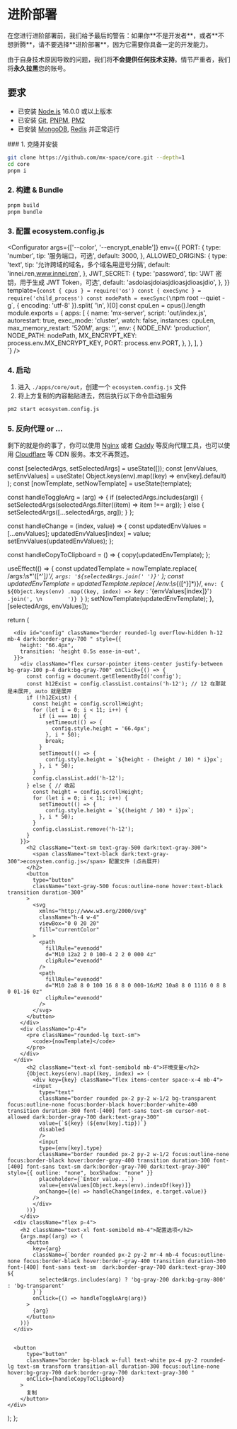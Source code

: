 # 进阶部署


<Callout type="error">
在您进行进阶部署前，我们给予最后的警告：如果你**不是开发者**，或者**不想折腾**，请不要选择**进阶部署**，因为它需要你具备一定的开发能力。

由于自身技术原因导致的问题，我们将**不会提供任何技术支持**。情节严重者，我们将**永久拉黑**您的账号。

</Callout>

## 要求

- 已安装 [Node.js](https://nodejs.org/zh-cn/) 16.0.0 或以上版本
- 已安装 [Git](https://git-scm.com/downloads), [PNPM](https://pnpm.io/installation), [PM2](https://pm2.keymetrics.io/docs/usage/quick-start/)
- 已安装 [MongoDB](https://www.mongodb.com/try/download/community), [Redis](https://redis.io/download) 并正常运行


<Steps>
### 1. 克隆并安装

```bash
git clone https://github.com/mx-space/core.git --depth=1
cd core
pnpm i
```

### 2. 构建 & Bundle

```bash
pnpm build
pnpm bundle
```

### 3. 配置 ecosystem.config.js

<Configurator
  args={['--color', '--encrypt_enable']}
  env={{
    PORT: {
      type: 'number',
      tip: '服务端口，可选',
      default: 3000,
    },
    ALLOWED_ORIGINS: {
      type: 'text',
      tip: '允许跨域的域名，多个域名用逗号分隔',
      default: 'innei.ren,www.innei.ren',
    },
    JWT_SECRET: {
      type: 'password',
      tip: 'JWT 密钥，用于生成 JWT Token，可选',
      default: 'asdoiasjdoiasjdioasjdioasjdio',
    },
  }}
  template={`const { cpus } = require('os')
const { execSync } = require('child_process')
const nodePath = execSync(\`npm root --quiet -g\`, { encoding: 'utf-8' }).split(
  '\n',
)[0]
const cpuLen = cpus().length
module.exports = {
  apps: [
    {
      name: 'mx-server',
      script: 'out/index.js',
      autorestart: true,
      exec_mode: 'cluster',
      watch: false,
      instances: cpuLen,
      max_memory_restart: '520M',
      args: '',
      env: {
        NODE_ENV: 'production',
        NODE_PATH: nodePath,
        MX_ENCRYPT_KEY: process.env.MX_ENCRYPT_KEY,
        PORT: process.env.PORT,
      },
    },
  ],
}  
`}
/>

### 4. 启动

1. 进入 `./apps/core/out`，创建一个 `ecosystem.config.js` 文件
2. 将上方复制的内容黏贴进去，然后执行以下命令启动服务

```bash
pm2 start ecosystem.config.js
```

### 5. 反向代理 or ...

剩下的就是你的事了，你可以使用 [Nginx](https://nginx.org/en/download.html) 或者 [Caddy](https://caddyserver.com/download) 等反向代理工具，也可以使用 [Cloudflare](https://www.cloudflare.com/) 等 CDN 服务。本文不再赘述。

</Steps>


  const [selectedArgs, setSelectedArgs] = useState([]);
  const [envValues, setEnvValues] = useState(
    Object.keys(env).map((key) => env[key].default)
  );
  const [nowTemplate, setNowTemplate] = useState(template);

const handleToggleArg = (arg) => {
if (selectedArgs.includes(arg)) {
setSelectedArgs(selectedArgs.filter((item) => item !== arg));
} else {
setSelectedArgs([...selectedArgs, arg]);
}
};

const handleChange = (index, value) => {
const updatedEnvValues = [...envValues];
updatedEnvValues[index] = value;
setEnvValues(updatedEnvValues);
};

const handleCopyToClipboard = () => {
copy(updatedEnvTemplate);
};

useEffect(() => {
const updatedTemplate = nowTemplate.replace(
/args:\s*'([^']*)'/,
`args: '${selectedArgs.join(' ')}'`
);
const updatedEnvTemplate = updatedTemplate.replace(
/env:\s*{([^}]*)}/,
`env: {
        ${Object.keys(env)
        .map((key, index) => `${key}: '${envValues[index]}'`)
        .join(', \n        ')}
      }`
);
setNowTemplate(updatedEnvTemplate);
}, [selectedArgs, envValues]);

return (

<div>
<div className="p-4 mt-2">

      <div id="config" className="border rounded-lg overflow-hidden h-12 mb-4 dark:border-gray-700 " style={{
        height: "66.4px",
        transition: 'height 0.5s ease-in-out',
      }}>
        <div className="flex cursor-pointer items-center justify-between bg-gray-100 p-4 dark:bg-gray-700" onClick={() => {
          const config = document.getElementById('config');
          const h12Exist = config.classList.contains('h-12'); // 12 在那就是未展开, auto 就是展开
          if (!h12Exist) {
            const height = config.scrollHeight;
            for (let i = 0; i < 11; i++) {
              if (i === 10) {
                setTimeout(() => {
                  config.style.height = '66.4px';
                }, i * 50);
                break;
              }
              setTimeout(() => {
                config.style.height = `${height - (height / 10) * i}px`;
              }, i * 50);
            }
            config.classList.add('h-12');
          } else { // 收起
            const height = config.scrollHeight;
            for (let i = 0; i < 11; i++) {
              setTimeout(() => {
                config.style.height = `${(height / 10) * i}px`;
              }, i * 50);
            }
            config.classList.remove('h-12');
          }
        }}>
          <h2 className="text-sm text-gray-500 dark:text-gray-300">
            <span className="text-black dark:text-gray-300">ecosystem.config.js</span> 配置文件 (点击展开)
          </h2>
          <button
            type="button"
            className="text-gray-500 focus:outline-none hover:text-black transition duration-300"
          >
            <svg
              xmlns="http://www.w3.org/2000/svg"
              className="h-4 w-4"
              viewBox="0 0 20 20"
              fill="currentColor"
            >
              <path
                fillRule="evenodd"
                d="M10 12a2 2 0 100-4 2 2 0 000 4z"
                clipRule="evenodd"
              />
              <path
                fillRule="evenodd"
                d="M10 2a8 8 0 100 16 8 8 0 000-16zM2 10a8 8 0 1116 0 8 8 0 01-16 0z"
                clipRule="evenodd"
              />
            </svg>
          </button>
        </div>
        <div className="p-4">
          <pre className="rounded-lg text-sm">
            <code>{nowTemplate}</code>
          </pre>
        </div>
      </div>
          <h2 className="text-xl font-semibold mb-4">环境变量</h2>
          {Object.keys(env).map((key, index) => (
            <div key={key} className="flex items-center space-x-4 mb-4">
            <input
              type="text"
              className="border rounded px-2 py-2 w-1/2 bg-transparent focus:outline-none focus:border-black hover:border-white-400 transition duration-300 font-[400] font-sans text-sm cursor-not-allowed dark:border-gray-700 dark:text-gray-300"
              value={`${key} (${env[key].tip})`}
              disabled
              />
              <input
              type={env[key].type}
              className="border rounded px-2 py-2 w-1/2 focus:outline-none focus:border-black hover:border-gray-400 transition duration-300 font-[400] font-sans text-sm dark:border-gray-700 dark:text-gray-300" style={{ outline: "none", boxShadow: "none" }}
              placeholder={`Enter value...`}
              value={envValues[Object.keys(env).indexOf(key)]}
              onChange={(e) => handleChange(index, e.target.value)}
            />
            </div>
          ))}
        </div>
      <div className="flex p-4">
        <h2 className="text-xl font-semibold mb-4">配置选项</h2>
        {args.map((arg) => (
          <button
            key={arg}
            className={`border rounded px-2 py-2 mr-4 mb-4 focus:outline-none focus:border-black hover:border-gray-400 transition duration-300 font-[400] font-sans text-sm  dark:border-gray-700 dark:text-gray-300 ${
              selectedArgs.includes(arg) ? 'bg-gray-200 dark:bg-gray-800' : 'bg-transparent'
            }`}
            onClick={() => handleToggleArg(arg)}
          >
            {arg}
          </button>
        ))}
      </div>


      <button
          type="button"
          className="border bg-black w-full text-white px-4 py-2 rounded-lg text-sm transform transition-all duration-300 focus:outline-none hover:bg-gray-700 dark:border-gray-700 dark:text-gray-300 "
          onClick={handleCopyToClipboard}
        >
          复制
        </button>
    </div>

);
};
